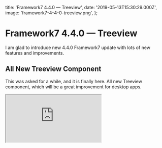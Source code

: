   title: 'Framework7 4.4.0 — Treeview',
  date: '2019-05-13T15:30:29.000Z',
  image: 'framework7-4-4-0-treeview.png',
};

# Framework7 4.4.0 — Treeview

I am glad to introduce new 4.4.0 Framework7 update with lots of new features and improvements.

## All New Treeview Component

This was asked for a while, and it is finally here. All new Treeview component, which will be a great improvement for desktop apps.

<iframe
  loading="lazy"
  src="https://cdn.embedly.com/widgets/media.html?type=text%2Fhtml&amp;key=a19fcc184b9711e1b4764040d3dc5c07&amp;schema=twitter&amp;url=https%3A//twitter.com/framework7io/status/1126454450149908480&amp;image=https%3A//i.embed.ly/1/image%3Furl%3Dhttps%253A%252F%252Fpbs.twimg.com%252Fext_tw_video_thumb%252F1126454378540486657%252Fpu%252Fimg%252FyVScJNe66NkXYZZq.jpg%26key%3Da19fcc184b9711e1b4764040d3dc5c07"
/>

## Checkboxes With Indeterminate State

Simple but very useful Checkboxes UI improvement with new indeterminate state, which fits great when used in Treeview or in Data Tables:

<iframe
  loading="lazy"
  src="https://cdn.embedly.com/widgets/media.html?type=text%2Fhtml&amp;key=a19fcc184b9711e1b4764040d3dc5c07&amp;schema=twitter&amp;url=https%3A//twitter.com/framework7io/status/1126454733294776320&amp;image=https%3A//i.embed.ly/1/image%3Furl%3Dhttps%253A%252F%252Fpbs.twimg.com%252Fext_tw_video_thumb%252F1126454681570611200%252Fpu%252Fimg%252FG1tynuBYTWsVECql.jpg%26key%3Da19fcc184b9711e1b4764040d3dc5c07"
/>

## Swipe To Close Popup

One more requested feature — is the ability to close Popups with swipes. Now it is here:

<iframe
  loading="lazy"
  src="https://cdn.embedly.com/widgets/media.html?type=text%2Fhtml&amp;key=a19fcc184b9711e1b4764040d3dc5c07&amp;schema=twitter&amp;url=https%3A//twitter.com/framework7io/status/1126460622437330944&amp;image=https%3A//i.embed.ly/1/image%3Furl%3Dhttps%253A%252F%252Fpbs.twimg.com%252Fext_tw_video_thumb%252F1126460529323728897%252Fpu%252Fimg%252FMRVoNgOnaHkPplog.jpg%26key%3Da19fcc184b9711e1b4764040d3dc5c07"
/>

## Swipeable Sheet Modals

This was asked a lot from Framework7 community. Sheet modals now can be also closed with swipe. But more important, there is a new "swipe-to-step" functionality, which is used a lot in native apps. When it is enabled, sheet modal will be opened for some specific size that later can be further expanded with swipe gesture:

<iframe
  loading="lazy"
  src="https://cdn.embedly.com/widgets/media.html?type=text%2Fhtml&amp;key=a19fcc184b9711e1b4764040d3dc5c07&amp;schema=twitter&amp;url=https%3A//twitter.com/framework7io/status/1126850628679024642&amp;image=https%3A//i.embed.ly/1/image%3Furl%3Dhttps%253A%252F%252Fpbs.twimg.com%252Fext_tw_video_thumb%252F1126850569371619333%252Fpu%252Fimg%252FVvjuimoks2-Ac2EE.jpg%26key%3Da19fcc184b9711e1b4764040d3dc5c07"
/>

## Autcomplete with Keyboard

Autocomplete got few desktop improvements.

Now, it is possible to select autocomplete dropdown value with keyboard UP and DOWN keys and confirm selection with ENTER — which is pretty straightforward behavior for desktop apps. Also, dropdown will be closed with keyboard ESC key:

![](/images/framework7-4-4-0-treeview-0.png)

## Release

Framework7 4.4.0 version already released with all the documentation updated. Check the following links for more details:

- [Treeview Documentation](https://framework7.io/docs/treeview.html)
- [Updated Sheet Modal Documentation](https://framework7.io/docs/sheet-modal.html)
- [Updated Popup Documentation](https://framework7.io/docs/popup.html)
- [Updated Checkboxes Documentation](https://framework7.io/docs/checkbox.html)
- [Full 4.4.0 Changelog](https://github.com/framework7io/framework7/blob/master/CHANGELOG.md)

## P.S.

If you love Framework7, you can support project by donating or pledging on Patreon: [https://www.patreon.com/framework7](https://www.patreon.com/framework7) or by purchasing a nice branded t-shirt at [Framework7 Shop](https://teespring.com/stores/framework7)

  <PostLayout meta={meta}>{children}</PostLayout>
);
